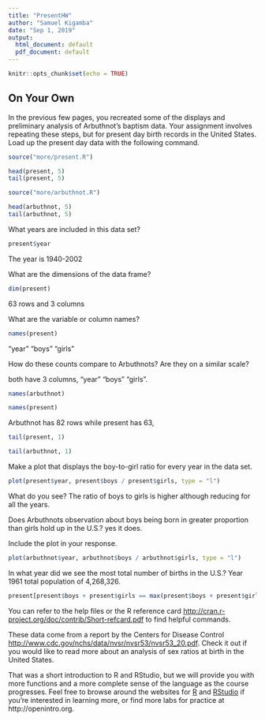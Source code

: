 ```yaml
---
title: "PresentHW"
author: "Samuel Kigamba"
date: "Sep 1, 2019"
output:
  html_document: default
  pdf_document: default
---
```


```r
knitr::opts_chunk$set(echo = TRUE)
```

## On Your Own

In the previous few pages, you recreated some of the displays and preliminary 
analysis of Arbuthnot's baptism data. Your assignment involves repeating these 
steps, but for present day birth records in the United States.  Load up the 
present day data with the following command.

```r
source("more/present.R")
```

```r
head(present, 5)
tail(present, 5)
```
```r
source("more/arbuthnot.R")
```

```r
head(arbuthnot, 5)
tail(arbuthnot, 5)
```
What years are included in this data set?
```r
present$year
```
The year is 1940-2002

What are the dimensions of the data frame?
```r
dim(present)
```
63 rows and 3 columns
    
What are the variable or column names?
```r
names(present)
```
"year"  "boys"  "girls"

How do these counts compare to Arbuthnots? Are they on a similar scale?

both have 3 columns, "year"  "boys"  "girls".
```r
names(arbuthnot)
```
```r
names(present)
```

Arbuthnot has 82 rows while present has 63,
```r
tail(present, 1)
```
```r
tail(arbuthnot, 1)
```

Make a plot that displays the boy-to-girl ratio for every year in the data set. 
    
```r
plot(present$year, present$boys / present$girls, type = "l")
```

What do you see? The ratio of boys to girls is higher although reducing for all the years.


Does Arbuthnots observation about boys being born in greater proportion than girls hold up in the U.S.? yes it does.
    
Include the plot in your response.

```r
plot(arbuthnot$year, arbuthnot$boys / arbuthnot$girls, type = "l")
```


In what year did we see the most total number of births in the U.S.? Year 1961 total population of 4,268,326.
```r
present[present$boys + present$girls == max(present$boys + present$girls),]
```


You can
    refer to the help files or the R reference card 
    [http://cran.r-project.org/doc/contrib/Short-refcard.pdf](http://cran.r-project.org/doc/contrib/Short-refcard.pdf)
    to find helpful commands.

These data come from a report by the Centers for Disease Control 
[http://www.cdc.gov/nchs/data/nvsr/nvsr53/nvsr53_20.pdf](http://www.cdc.gov/nchs/data/nvsr/nvsr53/nvsr53_20.pdf). 
Check it out if you would like to read more about an analysis of sex ratios at 
birth in the United States.

That was a short introduction to R and RStudio, but we will provide you with more
functions and a more complete sense of the language as the course progresses. 
Feel free to browse around the websites for [R](http://www.r-project.org) and 
[RStudio](http://rstudio.org) if you're interested in learning more, or find 
more labs for practice at http://openintro.org.
